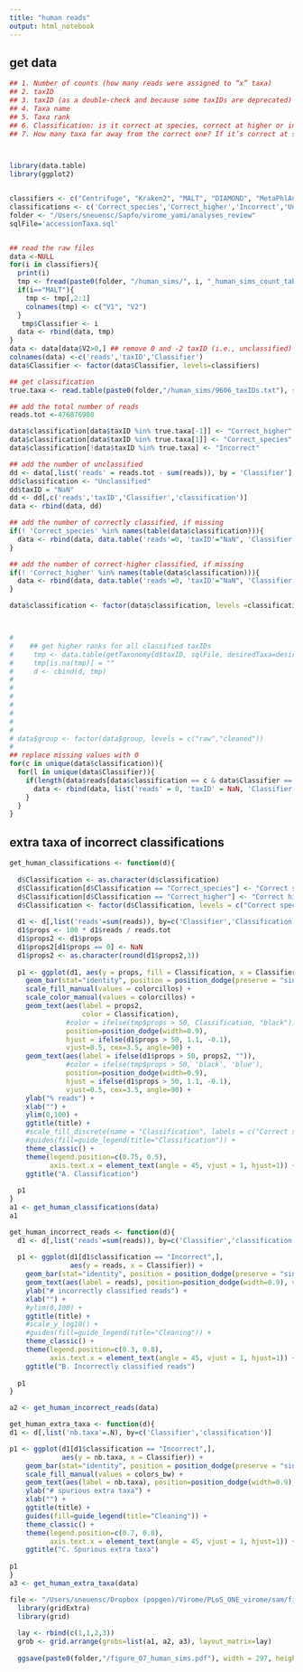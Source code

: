 ```yaml
---
title: "human reads"
output: html_notebook
---
```


## get data
```r

## 1. Number of counts (how many reads were assigned to “x” taxa)
## 2. taxID
## 3. taxID (as a double-check and because some taxIDs are deprecated)
## 4. Taxa name
## 5. Taxa rank
## 6. Classification: is it correct at species, correct at higher or incorrect?
## 7. How many taxa far away from the correct one? If it’s correct at species level this number is 0, and if it’s incorrect it is also 0.



library(data.table)
library(ggplot2)


classifiers <- c("Centrifuge", "Kraken2", "MALT", "DIAMOND", "MetaPhlAn2")
classifications <- c('Correct_species','Correct_higher','Incorrect','Unclassified')
folder <- "/Users/sneuensc/Sapfo/virome_yami/analyses_review"
sqlFile='accessionTaxa.sql'


## read the raw files
data <-NULL
for(i in classifiers){
  print(i)
  tmp <- fread(paste0(folder, "/human_sims/", i, "_human_sims_count_table.tsv"))
  if(i=="MALT"){
    tmp <- tmp[,2:1]
    colnames(tmp) <- c("V1", "V2")
  }
   tmp$Classifier <- i
  data <- rbind(data, tmp)
}
data <- data[data$V2>0,] ## remove 0 and -2 taxID (i.e., unclassified)
colnames(data) <-c('reads','taxID','Classifier')
data$Classifier <- factor(data$Classifier, levels=classifiers)

## get classification
true.taxa <- read.table(paste0(folder,"/human_sims/9606_taxIDs.txt"), sep="\t")$V1

## add the total number of reads
reads.tot <-476876980

data$classification[data$taxID %in% true.taxa[-1]] <- "Correct_higher"
data$classification[data$taxID %in% true.taxa[1]] <- "Correct_species"
data$classification[!data$taxID %in% true.taxa] <- "Incorrect"

## add the number of unclassified
dd <- data[,list('reads' = reads.tot - sum(reads)), by = 'Classifier']
dd$classification <- "Unclassified"
dd$taxID = "NaN"
dd <- dd[,c('reads','taxID','Classifier','classification')]
data <- rbind(data, dd)

## add the number of correctly classified, if missing
if(! 'Correct_species' %in% names(table(data$classification))){
  data <- rbind(data, data.table('reads'=0, 'taxID'="NaN", 'Classifier'="Centrifuge", 'classification'="Correct_species"))
}

## add the number of correct-higher classified, if missing
if(! 'Correct_higher' %in% names(table(data$classification))){
  data <- rbind(data, data.table('reads'=0, 'taxID'="NaN", 'Classifier'="Centrifuge", 'classification'="Correct_higher"))
}

data$classification <- factor(data$classification, levels =classifications)



# 
#    ## get higher ranks for all classified taxIDs
#     tmp <- data.table(getTaxonomy(d$taxID, sqlFile, desiredTaxa=desiredTaxa))
#     tmp[is.na(tmp)] = ""
#     d <- cbind(d, tmp)
# 
# 
# 
# 
# 
# 
# 
# data$group <- factor(data$group, levels = c("raw","cleaned"))
# 
## replace missing values with 0
for(c in unique(data$classification)){
  for(l in unique(data$Classifier)){
    if(length(data$reads[data$classification == c & data$Classifier == l]) == 0){
      data <- rbind(data, list('reads' = 0, 'taxID' = NaN, 'Classifier' = l, 'classification' = c))
    }
  }
}

```


## extra taxa of incorrect classifications
```r
get_human_classifications <- function(d){
  
  d$Classification <- as.character(d$classification)
  d$Classification[d$Classification == "Correct_species"] <- "Correct species\n(classified as human)"
  d$Classification[d$Classification == "Correct_higher"] <- "Correct higher"
  d$Classification <- factor(d$Classification, levels = c("Correct species\n(classified as human)","Correct higher","Incorrect","Unclassified"))
  
  d1 <- d[,list('reads'=sum(reads)), by=c('Classifier','Classification')]
  d1$props <- 100 * d1$reads / reads.tot
  d1$props2 <- d1$props 
  d1$props2[d1$props == 0] <- NaN
  d1$props2 <- as.character(round(d1$props2,3))
  
  p1 <- ggplot(d1, aes(y = props, fill = Classification, x = Classifier)) +
    geom_bar(stat="identity", position = position_dodge(preserve = "single")) +
    scale_fill_manual(values = colorcillos) +
    scale_color_manual(values = colorcillos) +
    geom_text(aes(label = props2, 
                  color = Classification), 
              #color = ifelse(tmp$props > 50, Classification, "black")), 
              position=position_dodge(width=0.9), 
              hjust = ifelse(d1$props > 50, 1.1, -0.1),
              vjust=0.5, cex=3.5, angle=90) +
    geom_text(aes(label = ifelse(d1$props > 50, props2, "")), 
              #color = ifelse(tmp$props > 50, 'black', 'blue'), 
              position=position_dodge(width=0.9), 
              hjust = ifelse(d1$props > 50, 1.1, -0.1),
              vjust=0.5, cex=3.5, angle=90) +
    ylab("% reads") +
    xlab("") +
    ylim(0,100) +
    ggtitle(title) +
    #scale_fill_discrete(name = "Classification", labels = c("Correct species","Incorrect")) +
    #guides(fill=guide_legend(title="Classification")) +
    theme_classic() +
    theme(legend.position=c(0.75, 0.5),
          axis.text.x = element_text(angle = 45, vjust = 1, hjust=1)) +
    ggtitle("A. Classification")
  
  p1
}
a1 <- get_human_classifications(data)
a1
```

```r
  
get_human_incorrect_reads <- function(d){
  d1 <- d[,list('reads'=sum(reads)), by=c('Classifier','classification')]
  
  p1 <- ggplot(d1[d1$classification == "Incorrect",], 
               aes(y = reads, x = Classifier)) +
    geom_bar(stat="identity", position = position_dodge(preserve = "single"), fill = colorcillos[3]) +
    geom_text(aes(label = reads), position=position_dodge(width=0.9), vjust=-0.25, cex=3.5) +
    ylab("# incorrectly classified reads") +
    xlab("") +
    #ylim(0,100) +
    ggtitle(title) +
    #scale_y_log10() +
    #guides(fill=guide_legend(title="Cleaning")) +
    theme_classic() +
    theme(legend.position=c(0.3, 0.8),
          axis.text.x = element_text(angle = 45, vjust = 1, hjust=1)) +
    ggtitle("B. Incorrectly classified reads")
  
  p1
}

a2 <- get_human_incorrect_reads(data)
```

```r
get_human_extra_taxa <- function(d){
d1 <- d[,list('nb.taxa'=.N), by=c('Classifier','classification')]

p1 <- ggplot(d1[d1$classification == "Incorrect",], 
             aes(y = nb.taxa, x = Classifier)) +
    geom_bar(stat="identity", position = position_dodge(preserve = "single")) +
    scale_fill_manual(values = colors_bw) +
    geom_text(aes(label = nb.taxa), position=position_dodge(width=0.9), vjust=-0.25, cex=3.5) +
    ylab("# spurious extra taxa") +
    xlab("") +
    ggtitle(title) +
    guides(fill=guide_legend(title="Cleaning")) +
    theme_classic() +
    theme(legend.position=c(0.7, 0.8),
          axis.text.x = element_text(angle = 45, vjust = 1, hjust=1)) +
    ggtitle("C. Spurious extra taxa")
  
p1
}
a3 <- get_human_extra_taxa(data)
```

```r


file <- "/Users/sneuensc/Dropbox (popgen)/Virome/PLoS_ONE_virome/sam/figure_human_sims2.pdf"
  library(gridExtra)
  library(grid)
  
  lay <- rbind(c(1,1,2,3))
  grob <- grid.arrange(grobs=list(a1, a2, a3), layout_matrix=lay)   
  
  ggsave(paste0(folder,"/figure_07_human_sims.pdf"), width = 297, height = 210*2/3, scale=1.1, units = "mm", grob)
```



